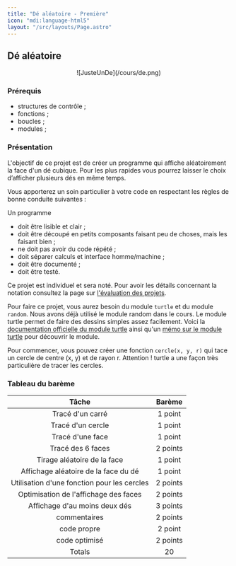 ```yaml
---
title: "Dé aléatoire - Première"
icon: "mdi:language-html5"
layout: "/src/layouts/Page.astro"
---
```


## Dé aléatoire

<center>![JusteUnDe](/cours/de.png)</center>

### Prérequis
- structures de contrôle ;
- fonctions ;
- boucles ;
- modules ;

### Présentation
  
L'objectif de ce projet est de créer un programme qui affiche aléatoirement la face d'un dé cubique. Pour les plus rapides vous pourrez laisser le choix d’afficher plusieurs dés en même temps.

Vous apporterez un soin particulier à votre code en respectant les règles de bonne conduite suivantes :

Un programme
- doit être lisible et clair ;
- doit être découpé en petits composants faisant peu de choses, mais les faisant bien ;
- ne doit pas avoir du code répété ;
- doit séparer calculs et interface homme/machine ;
- doit être documenté ;
- doit être testé.

Ce projet est individuel et sera noté. Pour avoir les détails concernant la notation consultez la page sur [l'évaluation des projets](../).

Pour faire ce projet, vous aurez besoin du module `turtle` et du module `random`. Nous avons déjà utilisé le module random dans le cours. Le module turtle permet de faire des dessins simples assez facilement. Voici la [documentation officielle du module turtle](https://docs.python.org/fr/3/library/turtle.html) ainsi qu'un [mémo sur le module turtle](../../turtle) pour découvrir le module.

Pour commencer, vous pouvez créer une fonction `cercle(x, y, r)` qui tace un cercle de centre (x, y) et de rayon r. Attention ! turtle a une façon très particulière de tracer les cercles.

### Tableau du barème

| Tâche	| Barème |
|  :-:  |  :--:  |
| Tracé d'un carré | 1 point |
| Tracé d'un cercle | 1 point |
| Tracé d'une face | 1 point |
| Tracé des 6 faces | 2 points |
| Tirage aléatoire de la face | 1 point |
| Affichage aléatoire de la face du dé | 1 point |
| Utilisation d'une fonction pour les cercles | 2 points |
| Optimisation de l'affichage des faces | 2 points |
| Affichage d'au moins deux dés | 3 points |
| commentaires | 2 points |
| code propre | 2 point |
| code optimisé | 2 points |
| Totals | 20 |
